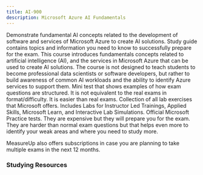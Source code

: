 ```yaml
---
title: AI-900
description: Microsoft Azure AI Fundamentals
---
```


<Card title="Get Started" icon="star"> 
  <LinkCard title="Exam AI-900: Microsoft Azure AI Fundamentals" href="https://learn.microsoft.com/certifications/exams/ai-900?WT.mc_id=studentamb_165290" target="_blank"/>
      Demonstrate fundamental AI concepts related to the development of software and services of Microsoft Azure to create AI solutions.  
  <LinkCard title="AI-900 Study Guide" href="https://learn.microsoft.com/credentials/certifications/resources/study-guides/ai-900?WT.mc_id=studentamb_165290" target="_blank"/>
      Study guide contains topics and information you need to know to successfully prepare for the exam. 
  <LinkCard title="Microsoft Learn" href="https://learn.microsoft.com/en-us/training/courses/ai-900t00?WT.mc_id=studentamb_165290" target="_blank"/>
      This course introduces fundamentals concepts related to artificial intelligence (AI), and the services in Microsoft Azure that can be used to create AI solutions. The course is not designed to teach students to become professional data scientists or software developers, but rather to build awareness of common AI workloads and the ability to identify Azure services to support them.
  <LinkCard title="Practice Assessment" href="https://learn.microsoft.com/certifications/exams/ai-900/practice/assessment?assessment-type=practice&assessmentId=26&WT.mc_id=studentamb_165290" target="_blank"/>
      Mini test that shows examples of how exam questions are structured. It is not equivalent to the real exams in format/difficulty. It is easier than real exams.
  <LinkCard title="GitHub Labs" href="https://aka.ms/ai900labs" target="_blank"/>
      Collection of all lab exercises that Microsoft offers. Includes Labs for Instructor Led Trainings, Applied Skills, Microsoft Learn, and Interactive Lab Simulations.
</Card>

<Card title="MeasureUp Practice Tests" icon="open-book"> 
  <LinkCard title="MeasureUp Practice Test" href="https://www.measureup.com/microsoft-practice-test-ai-900-microsoft-azure-ai-fundamentals.html#u44" target="_blank"/>
  <LinkCard title="MeasureUp Subscriptions" href="https://www.measureup.com/subscription-plans-for-individuals#u44" target="_blank"/>
      Official Microsoft Practice tests. They are expensive but they will prepare you for the exam. They are harder than normal exam questions but that helps 
      even more to identify your weak areas and where you need to study more. 

MeasureUp also offers subscriptions in case you are planning to take multiple exams in the next 12 months. 
</Card>

### Studying Resources

<Tabs>

  <TabItem label="Text">
  <CardGrid>
    <LinkCard title="Microsoft Learn" href="https://learn.microsoft.com/en-us/certifications/exams/ai-900?WT.mc_id=studentamb_165290" target="_blank"/>
  </CardGrid>
  </TabItem>

  <TabItem label="Videos">
  <CardGrid>
    <LinkCard title="A Guide To Cloud AI-900 Course" href="https://www.youtube.com/watch?v=TOZZ0iWdrO0&pp=ygUNYWkgOTAwIGNvdXJzZQ%3D%3D" target="_blank"/>
    <LinkCard title="John Savill AI-900 Study Guide" href="https://www.youtube.com/watch?v=E9aarWMLJw0&pp=ygUNYWkgOTAwIGNvdXJzZQ%3D%3D" target="_blank"/>
    <LinkCard title="John Savill AI-900 - Learning About Generative AI" href="https://www.youtube.com/watch?v=Ch6KE7KxHGM" target="_blank"/>
    <LinkCard title="Microsoft Virtual Training Day - AI Fundamentals" href="https://events.microsoft.com/en-us/allevents/?language=English&clientTimeZone=1&search=Microsoft%20Azure%20Virtual%20Training%20Day:%20AI%20Fundamentals" target="_blank"/>
    <LinkCard title="Microsoft Enterprise Skills Initiative Intructor-led course" href="https://esi.microsoft.com/Search?q=AI-900&avail=Available&learningoption=Advanced+Role+Based" target="_blank"/>
  </CardGrid>
  </TabItem>

  <TabItem label="Paid">
  <CardGrid>
    <LinkCard title="Scott Duffy's AI-900 Udemy Course" href="https://www.udemy.com/course/ai900-azure/" target="_blank"/>
    <LinkCard title="Microsoft's Official Coursera Course" href="https://www.coursera.org/specializations/microsoft-azure-ai-900-ai-fundamentals" target="_blank"/>
  </CardGrid>
  </TabItem>

  <TabItem label="Tests">
  <CardGrid>
    <LinkCard title="Microsoft Learn Practice Assessment" href="https://learn.microsoft.com/certifications/exams/ai-900/practice/assessment?assessment-type=practice&assessmentId=26&WT.mc_id=studentamb_165290" target="_blank"/>
    <LinkCard title="MeasureUp Practice Tests" href="https://www.measureup.com/microsoft-practice-test-ai-900-microsoft-azure-ai-fundamentals.html#u44" target="_blank"/>
  </CardGrid>
  </TabItem>

  <TabItem label="Misc">
  <CardGrid>
    <LinkCard title="Microsoft Azure Free Account" href="https://azure.microsoft.com/en-us/free?WT.mc_id=studentamb_165290" target="_blank"/> 
  </CardGrid>
  </TabItem>
  </Tabs>
